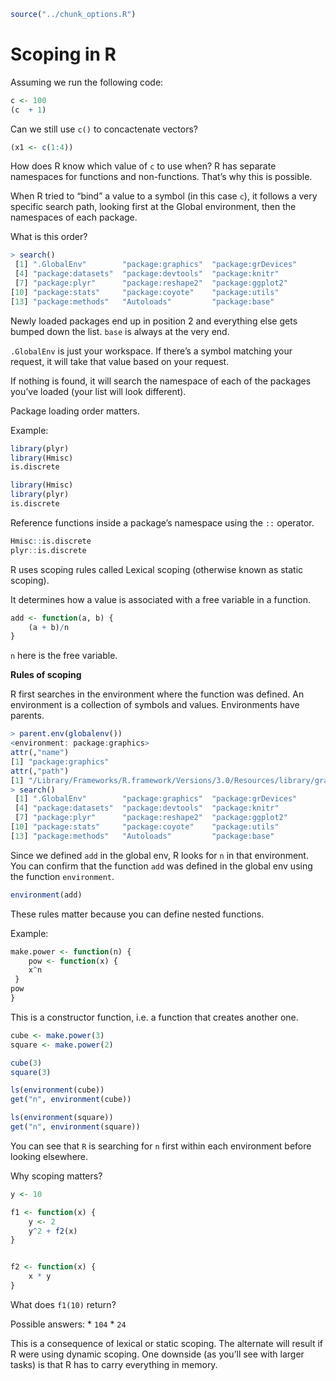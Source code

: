```r
source("../chunk_options.R")
```
# Scoping in R

Assuming we run the following code:

```r
c <- 100
(c  + 1)
```

Can we still use `c()` to concactenate vectors?

```r
(x1 <- c(1:4))
```

How does R know which value of `c` to use when? R has separate namespaces for functions and non-functions. That's why this is possible.


When R tried to "bind" a value to a symbol (in this case `c`), it follows a very specific search path, looking first at the Global environment, then the namespaces of each package.

What is this order?

```r
> search()
 [1] ".GlobalEnv"        "package:graphics"  "package:grDevices"
 [4] "package:datasets"  "package:devtools"  "package:knitr"
 [7] "package:plyr"      "package:reshape2"  "package:ggplot2"
[10] "package:stats"     "package:coyote"    "package:utils"
[13] "package:methods"   "Autoloads"         "package:base"
```

Newly loaded packages end up in position 2 and everything else gets bumped down the list. `base` is always at the very end.

`.GlobalEnv` is just your workspace. If there's a symbol matching your request, it will take that value based on your request.

If nothing is found, it will search the namespace of each of the packages you've loaded (your list will look different).

Package loading order matters. 

Example:


```r
library(plyr)
library(Hmisc)
is.discrete
```

```r
library(Hmisc)
library(plyr)
is.discrete
```

Reference functions inside a package's namespace using the `::` operator.

```r
Hmisc::is.discrete
plyr::is.discrete
```

R uses scoping rules called Lexical scoping (otherwise known as static scoping).

It determines how a value is associated with a free variable in a function.

```r
add <- function(a, b) {
    (a + b)/n
}
```

`n` here is the free variable.

**Rules of scoping**  

R first searches in the environment where the function was defined. An environment is a collection of symbols and values. Environments have parents. 

```r
> parent.env(globalenv())
<environment: package:graphics>
attr(,"name")
[1] "package:graphics"
attr(,"path")
[1] "/Library/Frameworks/R.framework/Versions/3.0/Resources/library/graphics"
> search()
 [1] ".GlobalEnv"        "package:graphics"  "package:grDevices"
 [4] "package:datasets"  "package:devtools"  "package:knitr"
 [7] "package:plyr"      "package:reshape2"  "package:ggplot2"
[10] "package:stats"     "package:coyote"    "package:utils"
[13] "package:methods"   "Autoloads"         "package:base"
````

Since we defined `add` in the global env, R looks for `n` in that environment. You can confirm that the function `add` was defined in the global env using the function `environment`.

```r
environment(add)
```

These rules matter because you can define nested functions. 

Example:


```r
make.power <- function(n) {
    pow <- function(x) {
    x^n
 }
pow
}
```

This is a constructor function, i.e. a function that creates another one.

```r
cube <- make.power(3)
square <- make.power(2)
```

```r
cube(3)
square(3)
```

```r
ls(environment(cube))
get("n", environment(cube))
```

```r
ls(environment(square))
get("n", environment(square))
```

You can see that `R` is searching for `n` first within each environment before looking elsewhere.

Why scoping matters?

```r
y <- 10

f1 <- function(x) {
    y <- 2
    y^2 + f2(x)
}


f2 <- function(x) {
    x * y
}
```

What does `f1(10)` return?

Possible answers: 
* `104`
* `24`


This is a consequence of lexical or static scoping. The alternate will result if R were using dynamic scoping. One downside (as you'll see with larger tasks) is that R has to carry everything in memory.

 


